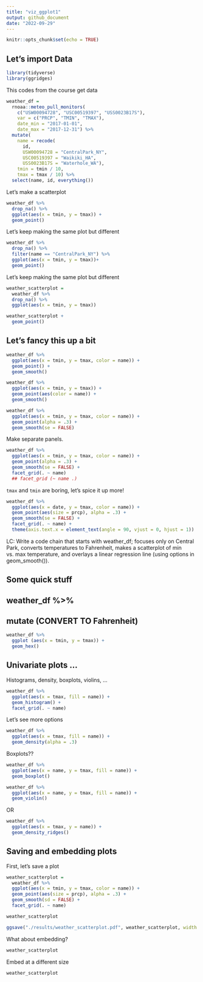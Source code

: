 ```yaml
---
title: "viz_ggplot1"
output: github_document
date: "2022-09-29"
---
```


```r
knitr::opts_chunk$set(echo = TRUE)
```

## Let's import Data

```r
library(tidyverse)
library(ggridges)
```

This codes from the course get data

```r
weather_df = 
  rnoaa::meteo_pull_monitors(
    c("USW00094728", "USC00519397", "USS0023B17S"),
    var = c("PRCP", "TMIN", "TMAX"), 
    date_min = "2017-01-01",
    date_max = "2017-12-31") %>%
  mutate(
    name = recode(
      id, 
      USW00094728 = "CentralPark_NY", 
      USC00519397 = "Waikiki_HA",
      USS0023B17S = "Waterhole_WA"),
    tmin = tmin / 10,
    tmax = tmax / 10) %>%
  select(name, id, everything())
```

Let's make a scatterplot

```r
weather_df %>% 
  drop_na() %>% 
  ggplot(aes(x = tmin, y = tmax)) +
  geom_point()
```

Let's keep making the same plot but different

```r
weather_df %>% 
  drop_na() %>% 
  filter(name == "CentralPark_NY") %>% 
  ggplot(aes(x = tmin, y = tmax))+
  geom_point()
```

Let's keep making the same plot but different

```r
weather_scatterplot = 
  weather_df %>% 
  drop_na() %>% 
  ggplot(aes(x = tmin, y = tmax)) 

weather_scatterplot +
  geom_point()
```

## Let's fancy this up a bit

```r
weather_df %>% 
  ggplot(aes(x = tmin, y = tmax, color = name)) +
  geom_point() +
  geom_smooth()
```

```r
weather_df %>% 
  ggplot(aes(x = tmin, y = tmax)) +
  geom_point(aes(color = name)) +
  geom_smooth()
```

```r
weather_df %>% 
  ggplot(aes(x = tmin, y = tmax, color = name)) +
  geom_point(alpha = .3) +
  geom_smooth(se = FALSE)
```

Make separate panels.

```r
weather_df %>% 
  ggplot(aes(x = tmin, y = tmax, color = name)) +
  geom_point(alpha = .3) +
  geom_smooth(se = FALSE) +
  facet_grid(. ~ name)
  ## facet_grid (~ name .)
```

`tmax` and `tmin` are boring, let's spice it up more!

```r
weather_df %>% 
  ggplot(aes(x = date, y = tmax, color = name)) +
  geom_point(aes(size = prcp), alpha = .3) +
  geom_smooth(se = FALSE) +
  facet_grid(. ~ name) +
  theme(axis.text.x = element_text(angle = 90, vjust = 0, hjust = 1))
```

LC: Write a code chain that starts with weather_df; focuses only on Central Park, converts temperatures to Fahrenheit, makes a scatterplot of min vs. max temperature, and overlays a linear regression line (using options in geom_smooth()).


## Some quick stuff
## weather_df %>% 
## mutate (CONVERT TO Fahrenheit)


```r
weather_df %>% 
  ggplot (aes(x = tmin, y = tmax)) +
  geom_hex()
```

## Univariate plots ...

Histograms, density, boxplots, violins, ...

```r
weather_df %>% 
  ggplot(aes(x = tmax, fill = name)) +
  geom_histogram() +
  facet_grid(. ~ name)
```

Let's see more options
```r
weather_df %>% 
  ggplot(aes(x = tmax, fill = name)) +
  geom_density(alpha = .3) 
```

Boxplots??

```r
weather_df %>% 
  ggplot(aes(x = name, y = tmax, fill = name)) +
  geom_boxplot()
```

```r
weather_df %>% 
  ggplot(aes(x = name, y = tmax, fill = name)) +
  geom_violin()
```

OR

```r
weather_df %>% 
  ggplot(aes(x = tmax, y = name)) +
  geom_density_ridges()
```

## Saving and embedding plots

First, let's save a plot

```r
weather_scatterplot =
  weather_df %>% 
  ggplot(aes(x = tmin, y = tmax, color = name)) +
  geom_point(aes(size = prcp), alpha = .3) +
  geom_smooth(sd = FALSE) +
  facet_grid(. ~ name)

weather_scatterplot

ggsave("./results/weather_scatterplot.pdf", weather_scatterplot, width = 8, height = 5)
```

What about embedding?

```r
weather_scatterplot
```

Embed at a different size
```r
weather_scatterplot
```






